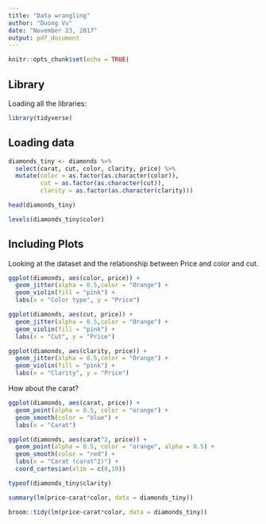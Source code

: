 ```yaml
---
title: "Data wrangling"
author: "Duong Vu"
date: "November 23, 2017"
output: pdf_document
---
```


```r
knitr::opts_chunk$set(echo = TRUE)
```

## Library

Loading all the libraries:

```r
library(tidyverse)
```

## Loading data

```r
diamonds_tiny <- diamonds %>% 
  select(carat, cut, color, clarity, price) %>% 
  mutate(color = as.factor(as.character(color)),
         cut = as.factor(as.character(cut)),
         clarity = as.factor(as.character(clarity)))
```

```r
head(diamonds_tiny)
```

```r
levels(diamonds_tiny$color)
```

## Including Plots

Looking at the dataset and the relationship between Price and color and cut.

```r
ggplot(diamonds, aes(color, price)) +
  geom_jitter(alpha = 0.5,color = "Orange") +
  geom_violin(fill = "pink") +
  labs(x = "Color type", y = "Price")

ggplot(diamonds, aes(cut, price)) +
  geom_jitter(alpha = 0.5,color = "Orange") +
  geom_violin(fill = "pink") +
  labs(x = "Cut", y = "Price")

ggplot(diamonds, aes(clarity, price)) +
  geom_jitter(alpha = 0.5,color = "Orange") +
  geom_violin(fill = "pink") +
  labs(x = "Clarity", y = "Price")
```

How about the carat?

```r
ggplot(diamonds, aes(carat, price)) +
  geom_point(alpha = 0.5, color = "orange") +
  geom_smooth(color = "blue") +
  labs(x = "Carat")

ggplot(diamonds, aes(carat^2, price)) +
  geom_point(alpha = 0.5, color = "orange", alpha = 0.5) +
  geom_smooth(color = "red") +
  labs(x = "Carat (carat^2)") +
  coord_cartesian(xlim = c(0,10))

typeof(diamonds_tiny$clarity)
```

```r
summary(lm(price~carat*color, data = diamonds_tiny))

broom::tidy(lm(price~carat*color, data = diamonds_tiny))
```


